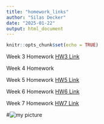 ---
title: "homework_links"
author: "Silas Decker"
date: "2025-01-22"
output: html_document
---

```{r setup, include=FALSE}
knitr::opts_chunk$set(echo = TRUE)
```

Week 3 Homework [HW3 Link](Homework_3.html)

Week 4 Homework

Week 5 Homework  [HW5 Link](docs/Homework_5.html)

Week 6 Homework [HW6 Link](Homework_6.html)

Week 7 Homework [HW7 Link](Homework_7.html)


#![my picture](D:\Documents\UVM Classes\computational_bio\homework_3_1_29)
